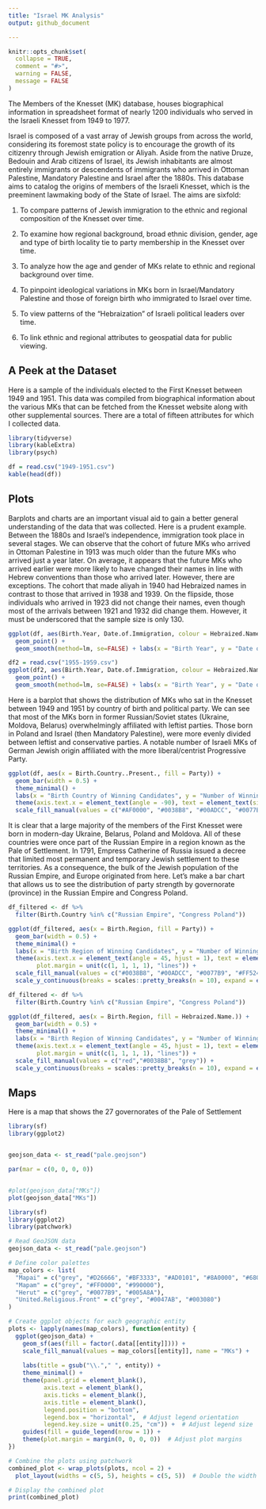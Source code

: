 ```yaml
---
title: "Israel MK Analysis"
output: github_document

---
```


```r
knitr::opts_chunk$set(
  collapse = TRUE,
  comment = "#>",
  warning = FALSE,
  message = FALSE
)
```

The Members of the Knesset (MK) database, houses biographical information in spreadsheet format of nearly 1200 individuals who served in the Israeli Knesset from 1949 to 1977.

Israel is composed of a vast array of Jewish groups from across the world, considering its foremost state policy is to encourage the growth of its citizenry through Jewish emigration or Aliyah. Aside from the native Druze, Bedouin and Arab citizens of Israel, its Jewish inhabitants are almost entirely immigrants or descendents of immigrants who arrived in Ottoman Palestine, Mandatory Palestine and Israel after the 1880s. This database aims to catalog the origins of members of the Israeli Knesset, which is the preeminent lawmaking body of the State of Israel. The aims are sixfold:

1) To compare patterns of Jewish immigration to the ethnic and regional composition of the Knesset over time. 

2) To examine how regional background, broad ethnic division, gender, age and type of birth locality tie to party membership in the Knesset over time.

3) To analyze how the age and gender of MKs relate to ethnic and regional background over time.

4) To pinpoint ideological variations in MKs born in Israel/Mandatory Palestine and those of foreign birth who immigrated to Israel over time. 

5) To view patterns of the “Hebraization” of Israeli political leaders over time.

6) To link ethnic and regional attributes to geospatial data for public viewing.

## A Peek at the Dataset

Here is a sample of the individuals elected to the First Knesset between 1949 and 1951. This data was compiled from biographical information about the various MKs that can be fetched from the Knesset website along with other supplemental sources. There are a total of fifteen attributes for which I collected data.

```r
library(tidyverse)
library(kableExtra)
library(psych)

df = read.csv("1949-1951.csv")
kable(head(df))
```
## Plots

Barplots and charts are an important visual aid to gain a better general understanding of the data that was collected. Here is a prudent example. Between the 1880s and Israel's independence, immigration took place in several stages. We can observe that the cohort of future MKs who arrived in Ottoman Palestine in 1913 was much older than the future MKs who arrived just a year later. On average, it appears that the future MKs who arrived earlier were more likely to have changed their names in line with Hebrew conventions than those who arrived later. However, there are exceptions. The cohort that made aliyah in 1940 had Hebraized names in contrast to those that arrived in 1938 and 1939. On the flipside, those individuals who arrived in 1923 did not change their names, even though most of the arrivals between 1921 and 1932 did change them. However, it must be underscored that the sample size is only 130.


```r
ggplot(df, aes(Birth.Year, Date.of.Immigration, colour = Hebraized.Name.)) + 
  geom_point() +  
  geom_smooth(method=lm, se=FALSE) + labs(x = "Birth Year", y = "Date of Immigration", color = "Hebraized Name")
```

```r

df2 = read.csv("1955-1959.csv")
ggplot(df2, aes(Birth.Year, Date.of.Immigration, colour = Hebraized.Name.)) +
  geom_point() +  
  geom_smooth(method=lm, se=FALSE) + labs(x = "Birth Year", y = "Date of Immigration", color = "Hebraized Name")
```


Here is a barplot that shows the distribution of MKs who sat in the Knesset between 1949 and 1951 by country of birth and political party. We can see that most of the MKs born in former Russian/Soviet states (Ukraine, Moldova, Belarus) overwhelmingly affiliated with leftist parties. Those born in Poland and Israel (then Mandatory Palestine), were more evenly divided between leftist and conservative parties. A notable number of Israeli MKs of German Jewish origin affiliated with the more liberal/centrist Progressive Party.

```r

ggplot(df, aes(x = Birth.Country..Present., fill = Party)) + 
  geom_bar(width = 0.5) + 
  theme_minimal() + 
  labs(x = "Birth Country of Winning Candidates", y = "Number of Winning Candidates", fill = "Party") + 
  theme(axis.text.x = element_text(angle = -90), text = element_text(size = 11)) +  
  scale_fill_manual(values = c("#AF0000", "#0038B8", "#00ADCC", "#0077B9", "#FF524D", "#AD0101", "#FF0000", "#FFC800", "#0047AB", "#172d81", "#cd1b68", "#89C5C6"))

```

It is clear that a large majority of the members of the First Knesset were born in modern-day Ukraine, Belarus, Poland and Moldova. All of these countries were once part of the Russian Empire in a region known as the Pale of Settlement. In 1791, Empress Catherine of Russia issued a decree that limited most permanent and temporary Jewish settlement to these territories. As a consequence, the bulk of the Jewish population of the Russian Empire, and Europe originated from here. Let's make a bar chart that allows us to see the distribution of party strength by governorate (province) in the Russian Empire and Congress Poland. 

```r

df_filtered <- df %>%
  filter(Birth.Country %in% c("Russian Empire", "Congress Poland"))

ggplot(df_filtered, aes(x = Birth.Region, fill = Party)) + 
  geom_bar(width = 0.5) + 
  theme_minimal() + 
  labs(x = "Birth Region of Winning Candidates", y = "Number of Winning Candidates", fill = "Party") + 
  theme(axis.text.x = element_text(angle = 45, hjust = 1), text = element_text(size = 7), 
        plot.margin = unit(c(1, 1, 1, 1), "lines")) +  
  scale_fill_manual(values = c("#0038B8", "#00ADCC", "#0077B9", "#FF524D", "#AD0101", "#FF0000", "#FFC800", "#0047AB", "#cd1b68")) + 
  scale_y_continuous(breaks = scales::pretty_breaks(n = 10), expand = expansion(mult = c(0, 0.05)))
```

```r

df_filtered <- df %>%
  filter(Birth.Country %in% c("Russian Empire", "Congress Poland"))

ggplot(df_filtered, aes(x = Birth.Region, fill = Hebraized.Name.)) + 
  geom_bar(width = 0.5) + 
  theme_minimal() + 
  labs(x = "Birth Region of Winning Candidates", y = "Number of Winning Candidates", fill = "Party") + 
  theme(axis.text.x = element_text(angle = 45, hjust = 1), text = element_text(size = 7), 
        plot.margin = unit(c(1, 1, 1, 1), "lines")) +  
  scale_fill_manual(values = c("red","#0038B8", "grey")) + 
  scale_y_continuous(breaks = scales::pretty_breaks(n = 10), expand = expansion(mult = c(0, 0.05)))

```



## Maps

Here is a map that shows the 27 governorates of the Pale of Settlement


```r

library(sf)
library(ggplot2)


geojson_data <- st_read("pale.geojson")

par(mar = c(0, 0, 0, 0))  


#plot(geojson_data["MKs"])
plot(geojson_data["MKs"])

```

```r
library(sf)
library(ggplot2)
library(patchwork)

# Read GeoJSON data
geojson_data <- st_read("pale.geojson")

# Define color palettes
map_colors <- list(
  "Mapai" = c("grey", "#D26666", "#BF3333", "#AD0101", "#8A0000", "#680000", "#450000"),
  "Mapam" = c("grey", "#FF0000", "#990000"),
  "Herut" = c("grey", "#0077B9", "#005A8A"),
  "United.Religious.Front" = c("grey", "#0047AB", "#003080")
)

# Create ggplot objects for each geographic entity
plots <- lapply(names(map_colors), function(entity) {
  ggplot(geojson_data) +
    geom_sf(aes(fill = factor(.data[[entity]]))) +
    scale_fill_manual(values = map_colors[[entity]], name = "MKs") +
    
    labs(title = gsub("\\."," ", entity)) +
    theme_minimal() +
    theme(panel.grid = element_blank(),
          axis.text = element_blank(),
          axis.ticks = element_blank(),
          axis.title = element_blank(),
          legend.position = "bottom",
          legend.box = "horizontal",  # Adjust legend orientation
          legend.key.size = unit(0.25, "cm")) +  # Adjust legend size
    guides(fill = guide_legend(nrow = 1)) +
    theme(plot.margin = margin(0, 0, 0, 0))  # Adjust plot margins
})

# Combine the plots using patchwork
combined_plot <- wrap_plots(plots, ncol = 2) + 
  plot_layout(widths = c(5, 5), heights = c(5, 5))  # Double the width and height of each plot

# Display the combined plot
print(combined_plot)

```
